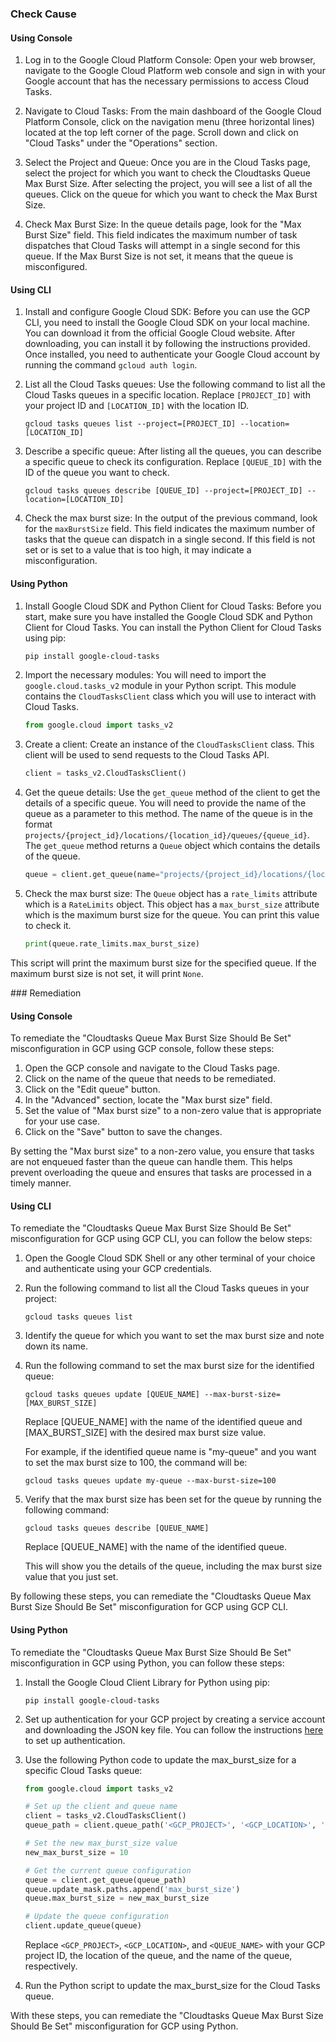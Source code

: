 

<Tabs><Tab title='Cause'>
### Check Cause

#### Using Console

1. Log in to the Google Cloud Platform Console: Open your web browser, navigate to the Google Cloud Platform web console and sign in with your Google account that has the necessary permissions to access Cloud Tasks.

2. Navigate to Cloud Tasks: From the main dashboard of the Google Cloud Platform Console, click on the navigation menu (three horizontal lines) located at the top left corner of the page. Scroll down and click on "Cloud Tasks" under the "Operations" section.

3. Select the Project and Queue: Once you are in the Cloud Tasks page, select the project for which you want to check the Cloudtasks Queue Max Burst Size. After selecting the project, you will see a list of all the queues. Click on the queue for which you want to check the Max Burst Size.

4. Check Max Burst Size: In the queue details page, look for the "Max Burst Size" field. This field indicates the maximum number of task dispatches that Cloud Tasks will attempt in a single second for this queue. If the Max Burst Size is not set, it means that the queue is misconfigured.

#### Using CLI

1. Install and configure Google Cloud SDK: Before you can use the GCP CLI, you need to install the Google Cloud SDK on your local machine. You can download it from the official Google Cloud website. After downloading, you can install it by following the instructions provided. Once installed, you need to authenticate your Google Cloud account by running the command `gcloud auth login`.

2. List all the Cloud Tasks queues: Use the following command to list all the Cloud Tasks queues in a specific location. Replace `[PROJECT_ID]` with your project ID and `[LOCATION_ID]` with the location ID.

   ```
   gcloud tasks queues list --project=[PROJECT_ID] --location=[LOCATION_ID]
   ```

3. Describe a specific queue: After listing all the queues, you can describe a specific queue to check its configuration. Replace `[QUEUE_ID]` with the ID of the queue you want to check.

   ```
   gcloud tasks queues describe [QUEUE_ID] --project=[PROJECT_ID] --location=[LOCATION_ID]
   ```

4. Check the max burst size: In the output of the previous command, look for the `maxBurstSize` field. This field indicates the maximum number of tasks that the queue can dispatch in a single second. If this field is not set or is set to a value that is too high, it may indicate a misconfiguration.

#### Using Python

1. Install Google Cloud SDK and Python Client for Cloud Tasks: Before you start, make sure you have installed the Google Cloud SDK and Python Client for Cloud Tasks. You can install the Python Client for Cloud Tasks using pip:

   ```bash
   pip install google-cloud-tasks
   ```

2. Import the necessary modules: You will need to import the `google.cloud.tasks_v2` module in your Python script. This module contains the `CloudTasksClient` class which you will use to interact with Cloud Tasks.

   ```python
   from google.cloud import tasks_v2
   ```

3. Create a client: Create an instance of the `CloudTasksClient` class. This client will be used to send requests to the Cloud Tasks API.

   ```python
   client = tasks_v2.CloudTasksClient()
   ```

4. Get the queue details: Use the `get_queue` method of the client to get the details of a specific queue. You will need to provide the name of the queue as a parameter to this method. The name of the queue is in the format `projects/{project_id}/locations/{location_id}/queues/{queue_id}`. The `get_queue` method returns a `Queue` object which contains the details of the queue.

   ```python
   queue = client.get_queue(name="projects/{project_id}/locations/{location_id}/queues/{queue_id}")
   ```

5. Check the max burst size: The `Queue` object has a `rate_limits` attribute which is a `RateLimits` object. This object has a `max_burst_size` attribute which is the maximum burst size for the queue. You can print this value to check it.

   ```python
   print(queue.rate_limits.max_burst_size)
   ```

This script will print the maximum burst size for the specified queue. If the maximum burst size is not set, it will print `None`.

</Tab>

<Tab title='Remediation'>
### Remediation

#### Using Console

To remediate the "Cloudtasks Queue Max Burst Size Should Be Set" misconfiguration in GCP using GCP console, follow these steps:

1. Open the GCP console and navigate to the Cloud Tasks page.
2. Click on the name of the queue that needs to be remediated.
3. Click on the "Edit queue" button.
4. In the "Advanced" section, locate the "Max burst size" field.
5. Set the value of "Max burst size" to a non-zero value that is appropriate for your use case.
6. Click on the "Save" button to save the changes.

By setting the "Max burst size" to a non-zero value, you ensure that tasks are not enqueued faster than the queue can handle them. This helps prevent overloading the queue and ensures that tasks are processed in a timely manner.

#### Using CLI

To remediate the "Cloudtasks Queue Max Burst Size Should Be Set" misconfiguration for GCP using GCP CLI, you can follow the below steps:

1. Open the Google Cloud SDK Shell or any other terminal of your choice and authenticate using your GCP credentials.

2. Run the following command to list all the Cloud Tasks queues in your project:

   ```
   gcloud tasks queues list
   ```

3. Identify the queue for which you want to set the max burst size and note down its name.

4. Run the following command to set the max burst size for the identified queue:

   ```
   gcloud tasks queues update [QUEUE_NAME] --max-burst-size=[MAX_BURST_SIZE]
   ```

   Replace [QUEUE_NAME] with the name of the identified queue and [MAX_BURST_SIZE] with the desired max burst size value.

   For example, if the identified queue name is "my-queue" and you want to set the max burst size to 100, the command will be:

   ```
   gcloud tasks queues update my-queue --max-burst-size=100
   ```

5. Verify that the max burst size has been set for the queue by running the following command:

   ```
   gcloud tasks queues describe [QUEUE_NAME]
   ```

   Replace [QUEUE_NAME] with the name of the identified queue.

   This will show you the details of the queue, including the max burst size value that you just set.

By following these steps, you can remediate the "Cloudtasks Queue Max Burst Size Should Be Set" misconfiguration for GCP using GCP CLI.

#### Using Python

To remediate the "Cloudtasks Queue Max Burst Size Should Be Set" misconfiguration in GCP using Python, you can follow these steps:

1. Install the Google Cloud Client Library for Python using pip:

   ```
   pip install google-cloud-tasks
   ```

2. Set up authentication for your GCP project by creating a service account and downloading the JSON key file. You can follow the instructions [here](https://cloud.google.com/docs/authentication/getting-started) to set up authentication.

3. Use the following Python code to update the max_burst_size for a specific Cloud Tasks queue:

   ```python
   from google.cloud import tasks_v2

   # Set up the client and queue name
   client = tasks_v2.CloudTasksClient()
   queue_path = client.queue_path('<GCP_PROJECT>', '<GCP_LOCATION>', '<QUEUE_NAME>')

   # Set the new max_burst_size value
   new_max_burst_size = 10

   # Get the current queue configuration
   queue = client.get_queue(queue_path)
   queue.update_mask.paths.append('max_burst_size')
   queue.max_burst_size = new_max_burst_size

   # Update the queue configuration
   client.update_queue(queue)
   ```

   Replace `<GCP_PROJECT>`, `<GCP_LOCATION>`, and `<QUEUE_NAME>` with your GCP project ID, the location of the queue, and the name of the queue, respectively.

4. Run the Python script to update the max_burst_size for the Cloud Tasks queue.

With these steps, you can remediate the "Cloudtasks Queue Max Burst Size Should Be Set" misconfiguration for GCP using Python.


</Tab>
</Tabs>